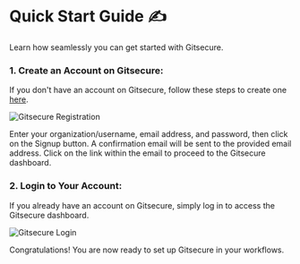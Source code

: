
# Quick Start Guide ✍️

Learn how seamlessly you can get started with Gitsecure.

### 1. Create an Account on Gitsecure:

If you don't have an account on Gitsecure, follow these steps to create one [here](https://gitsecure.dev/auth/signup).

![Gitsecure Registration](/gsecreg.png)

Enter your organization/username, email address, and password, then click on the Signup button. A confirmation email will be sent to the provided email address. Click on the link within the email to proceed to the Gitsecure dashboard.

### 2. Login to Your Account:

If you already have an account on Gitsecure, simply log in to access the Gitsecure dashboard.

![Gitsecure Login](/gsecin.png)

<Callout type="success" emoji="👍">
  Congratulations! You are now ready to set up Gitsecure in your workflows.
</Callout>
